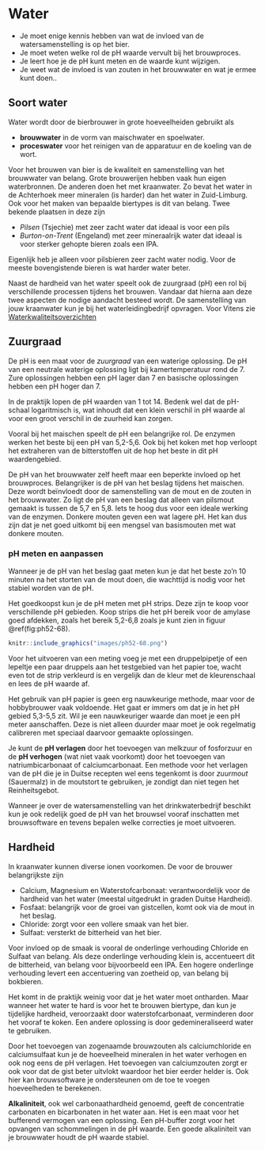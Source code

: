 # Water {#water}

::: {.intro data-latex=""}

-  Je moet enige kennis hebben van wat de invloed van de watersamenstelling is op het bier.
-  Je moet weten welke rol de pH waarde vervult bij het brouwproces.
-  Je leert hoe je de pH kunt meten en de waarde kunt wijzigen.
-  Je weet wat de invloed is van zouten in het brouwwater en wat je ermee kunt doen..

:::

## Soort water

Water wordt door de bierbrouwer in grote hoeveelheiden gebruikt als

-  **brouwwater** in de vorm van maischwater en spoelwater.
-  **proceswater** voor het reinigen van de apparatuur en de koeling van de wort.

Voor het brouwen van bier is de kwaliteit en samenstelling van het brouwwater van belang. Grote brouwerijen hebben vaak hun eigen waterbronnen. De anderen doen het met kraanwater. Zo bevat het water in de Achterhoek meer mineralen (is harder) dan het water in Zuid-Limburg. Ook voor het maken van bepaalde biertypes is dit van belang. Twee bekende plaatsen in deze zijn

-  *Pilsen* (Tsjechie) met zeer zacht water dat ideaal is voor een pils
-  *Burton-on-Trent* (Engeland) met zeer mineraalrijk water dat ideaal is voor sterker gehopte bieren zoals een IPA.

Eigenlijk heb je alleen voor pilsbieren zeer zacht water nodig. Voor de meeste bovengistende bieren is wat harder water beter.

Naast de hardheid van het water speelt ook de zuurgraad (pH) een rol bij verschillende processen tijdens het brouwen. Vandaar dat hierna aan deze twee aspecten de nodige aandacht besteed wordt. De samenstelling van jouw kraanwater kun je bij het waterleidingbedrijf opvragen. Voor Vitens zie [Waterkwaliteitsoverzichten](https://www.vitens.nl/service/waterkwaliteit/waterkwaliteitsoverzichten)

## Zuurgraad {#zuurgraad}

De pH is een maat voor de *zuurgraad* van een waterige oplossing. De pH van een neutrale waterige oplossing ligt bij kamertemperatuur rond de 7. Zure oplossingen hebben een pH lager dan 7 en basische oplossingen hebben een pH hoger dan 7.

In de praktijk lopen de pH waarden van 1 tot 14. Bedenk wel dat de pH-schaal logaritmisch is, wat inhoudt dat een klein verschil in pH waarde al voor een groot verschil in de zuurheid kan zorgen.

Vooral bij het maischen speelt de pH een belangrijke rol. De enzymen werken het beste bij een pH van 5,2-5,6. Ook bij het koken met hop verloopt het extraheren van de bitterstoffen uit de hop het beste in dit pH waardengebied.

De pH van het brouwwater zelf heeft maar een beperkte invloed op het brouwproces. Belangrijker is de pH van het beslag tijdens het maischen. Deze wordt beïnvloedt door de samenstelling van de mout en de zouten in het brouwwater. Zo ligt de pH van een beslag dat alleen van pilsmout gemaakt is tussen de 5,7 en 5,8. Iets te hoog dus voor een ideale werking van de enzymen. Donkere mouten geven een wat lagere pH. Het kan dus zijn dat je net goed uitkomt bij een mengsel van basismouten met wat donkere mouten.

### pH meten en aanpassen

Wanneer je de pH van het beslag gaat meten kun je dat het beste zo'n 10 minuten na het storten van de mout doen, die wachttijd is nodig voor het stabiel worden van de pH. 

Het goedkoopst kun je de pH meten met pH strips. Deze zijn te koop voor verschillende pH gebieden. Koop strips die het pH bereik voor de amylase goed afdekken, zoals het bereik 5,2-6,8 zoals je kunt zien in figuur \@ref(fig:ph52-68).

```r
knitr::include_graphics("images/ph52-68.png")
```

Voor het uitvoeren van een meting voeg je met een druppelpipetje of een lepeltje een paar druppels aan het testgebied van het papier toe, wacht even tot de strip verkleurd is en vergelijk dan de kleur met de kleurenschaal en lees de pH waarde af.

Het gebruik van pH papier is geen erg nauwkeurige methode, maar voor de hobbybrouwer vaak voldoende. Het gaat er immers om dat je in het pH gebied 5,3-5,5 zit. Wil je een nauwkeuriger waarde dan moet je een pH meter aanschaffen. Deze is niet alleen duurder maar moet je ook regelmatig calibreren met speciaal daarvoor gemaakte oplossingen.

Je kunt de **pH verlagen** door het toevoegen van melkzuur of fosforzuur en de **pH verhogen** (wat niet vaak voorkomt) door het toevoegen van natriumbicarbonaat of calciumcarbonaat. Een methode voor het verlagen van de pH die je in Duitse recepten wel eens tegenkomt is door *zuurmout* (Sauermalz) in de moutstort te gebruiken, je zondigt dan niet tegen het Reinheitsgebot.

::: {.info data-latex=""}
Wanneer je over de watersamenstelling van het drinkwaterbedrijf beschikt kun je ook redelijk goed de pH van het brouwsel vooraf inschatten met brouwsoftware en tevens bepalen welke correcties je moet uitvoeren.
:::

\newpage
## Hardheid

In kraanwater kunnen diverse ionen voorkomen. De voor de brouwer belangrijkste zijn

-  Calcium, Magnesium en Waterstofcarbonaat: verantwoordelijk voor de hardheid van het water (meestal uitgedrukt in graden Duitse Hardheid).
-  Fosfaat: belangrijk voor de groei van gistcellen, komt ook via de mout in het beslag.
-  Chloride: zorgt voor een vollere smaak van het bier.
-  Sulfaat: versterkt de bitterheid van het bier.

Voor invloed op de smaak is vooral de onderlinge verhouding Chloride en Sulfaat van belang. Als deze onderlinge verhouding klein is, accentueert dit de bitterheid, van belang voor bijvoorbeeld een IPA. Een hogere onderlinge verhouding levert een accentuering van zoetheid op, van belang bij bokbieren.

Het komt in de praktijk weinig voor dat je het water moet ontharden. Maar wanneer het water te hard is voor het te brouwen biertype, dan kun je tijdelijke hardheid, veroorzaakt door waterstofcarbonaat, verminderen door het vooraf te koken. Een andere oplossing is door gedemineraliseerd water te gebruiken.

Door het toevoegen van zogenaamde brouwzouten als calciumchloride en calciumsulfaat kun je de hoeveelheid mineralen in het water verhogen en ook nog eens de pH verlagen. Het toevoegen van calciumzouten zorgt er ook voor dat de gist beter uitvlokt waardoor het bier eerder helder is. Ook hier kan brouwsoftware je ondersteunen om de toe te voegen hoeveelheden te berekenen.

**Alkaliniteit**, ook wel carbonaathardheid genoemd, geeft de concentratie carbonaten en bicarbonaten in het water aan. Het is een maat voor het bufferend vermogen van een oplossing. Een pH-buffer zorgt voor het opvangen van schommelingen in de pH waarde. Een goede alkaliniteit van je brouwwater houdt de pH waarde stabiel.
